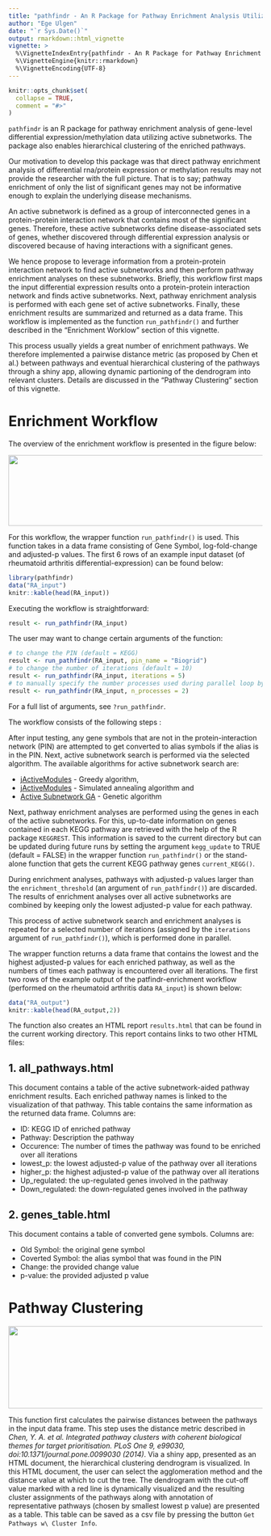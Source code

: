 ```yaml
---
title: "pathfindr - An R Package for Pathway Enrichment Analysis Utilizing Active Subnetworks"
author: "Ege Ulgen"
date: "`r Sys.Date()`"
output: rmarkdown::html_vignette
vignette: >
  %\VignetteIndexEntry{pathfindr - An R Package for Pathway Enrichment Analysis Utilizing Active Subnetworks}
  %\VignetteEngine{knitr::rmarkdown}
  %\VignetteEncoding{UTF-8}
---
```


```r
knitr::opts_chunk$set(
  collapse = TRUE,
  comment = "#>"
)
```

`pathfindr` is an R package for pathway enrichment analysis of gene-level differential expression/methylation data utilizing active subnetworks. The package also enables hierarchical clustering of the enriched pathways.

Our motivation to develop this package was that direct pathway enrichment analysis of differential rna/protein expression or methylation results may not provide the researcher with the full picture. That is to say; pathway enrichment of only the list of significant genes may not be informative enough to explain the underlying disease mechanisms. 

An active subnetwork is defined as a group of interconnected genes in a protein-protein interaction network that contains most of the significant genes. Therefore, these active subnetworks define disease-associated sets of genes, whether discovered through differential expression analysis or discovered because of having interactions with a significant genes.

We hence propose to leverage information from a protein-protein interaction network to find active subnetworks and then perform pathway enrichment analyses on these subnetworks. Briefly, this workflow first maps the input differential expression results onto a protein-protein interaction network and finds active subnetworks. Next, pathway enrichment analysis is performed with each gene set of active subnetworks. Finally, these enrichment results are summarized and returned as a data frame. This workflow is implemented as the function `run_pathfindr()` and further described in the "Enrichment Worklow" section of this vignette.

This process usually yields a great number of enrichment pathways. We therefore implemented a pairwise distance metric (as proposed by Chen et al.) between pathways and eventual hierarchical clustering of the pathways through a shiny app, allowing dynamic partioning of the dendrogram into relevant clusters. Details are discussed in the "Pathway Clustering" section of this vignette.

# Enrichment Workflow

The overview of the enrichment workflow is presented in the figure below:

<img src="./pathfindr.png" width="650" height="139.81" />

For this workflow, the wrapper function `run_pathfindr()` is used. This function takes in a data frame consisting of Gene Symbol, log-fold-change and adjusted-p values. The first 6 rows of an example input dataset (of rheumatoid arthritis differential-expression) can be found below:

```r
library(pathfindr)
data("RA_input")
knitr::kable(head(RA_input))
```

Executing the workflow is straightforward:
```r
result <- run_pathfindr(RA_input)
```

The user may want to change certain arguments of the function:
```r
# to change the PIN (default = KEGG)
result <- run_pathfindr(RA_input, pin_name = "Biogrid")
# to change the number of iterations (default = 10)
result <- run_pathfindr(RA_input, iterations = 5) 
# to manually specify the number processes used during parallel loop by foreach
result <- run_pathfindr(RA_input, n_processes = 2) 
```
For a full list of arguments, see `?run_pathfindr`.

The workflow consists of the following steps :

After input testing, any gene symbols that are not in the protein-interaction network (PIN) are attempted to get converted to alias symbols if the alias is in the PIN. Next, active subnetwork search is performed via the selected algorithm. The available algorithms for active subnetwork search are: 

- [jActiveModules](https://www.ncbi.nlm.nih.gov/pubmed/12169552) - Greedy algorithm,
- [jActiveModules](https://www.ncbi.nlm.nih.gov/pubmed/12169552) - Simulated annealing algorithm and 
- [Active Subnetwork GA](http://www.eurekaselect.com/142543/article) - Genetic algorithm

Next, pathway enrichment analyses are performed using the genes in each of the active subnetworks. For this, up-to-date information on genes contained in each KEGG pathway are retrieved with the help of the R package `KEGGREST`. This information is saved to the current directory but can be updated during future runs by setting the argument `kegg_update` to TRUE (default = FALSE) in the wrapper function `run_pathfindr()` or the stand-alone function that gets the current KEGG pathway genes `current_KEGG()`.

During enrichment analyses, pathways with adjusted-p values larger than the `enrichment_threshold` (an argument of `run_pathfindr()`) are discarded. The results of enrichment analyses over all active subnetworks are combined by keeping only the lowest adjusted-p value for each pathway. 

This process of active subnetwork search and enrichment analyses is repeated for a selected number of iterations (assigned by the `iterations` argument of `run_pathfindr()`), which is performed done in parallel. 

The wrapper function returns a data frame that contains the lowest and the highest adjusted-p values for each enriched pathway, as well as the numbers of times each pathway is encountered over all iterations. The first two rows of the example output of the patfindr-enrichment workflow (performed on the rheumatoid arthritis data `RA_input`) is shown below:

```r
data("RA_output")
knitr::kable(head(RA_output,2))
```

The function also creates an HTML report `results.html` that can be found in the current working directory. This report contains links to two other HTML files:

## 1. all_pathways.html
This document contains a table of the active subnetwork-aided pathway enrichment results. Each enriched pathway names is linked to the visualization of that pathway. This table contains the same information as the returned data frame. Columns are:

- ID: KEGG ID of enriched pathway
- Pathway: Description the pathway
- Occurence: The number of times the pathway was found to be enriched over all iterations
- lowest_p: the lowest adjusted-p value of the pathway over all iterations
- higher_p: the highest adjusted-p value of the pathway over all iterations
- Up_regulated: the up-regulated genes involved in the pathway
- Down_regulated: the down-regulated genes involved in the pathway

## 2. genes_table.html
This document contains a table of converted gene symbols. Columns are:

- Old Symbol: the original gene symbol
- Coverted Symbol: the alias symbol that was found in the PIN
- Change: the provided change value
- p-value: the provided adjusted p value

# Pathway Clustering

<img src="./pw_clustering.png" width="650" height="163.34" />

This function first calculates the pairwise distances between the pathways in the input data frame. This step uses the distance metric described in *Chen, Y. A. et al. Integrated pathway clusters with coherent biological themes for target prioritisation. PLoS One 9, e99030, doi:10.1371/journal.pone.0099030 (2014)*. Via a shiny app, presented as an HTML document, the hierarchical clustering dendrogram is visualized. In this HTML document, the user can select the agglomeration method and the distance value at which to cut the tree. The dendrogram with the cut-off value marked with a red line is dynamically visualized and the resulting cluster assignments of the pathways along with annotation of representative pathways (chosen by smallest lowest p value) are presented as a table. This table can be saved as a csv file by pressing the button `Get Pathways w\ Cluster Info`.
